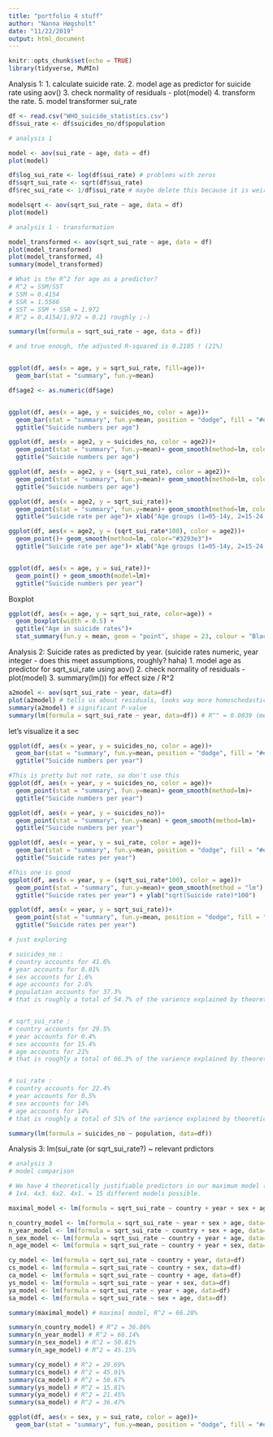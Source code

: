 ---
title: "portfolio 4 stuff"
author: "Nanna Høgsholt"
date: "11/22/2019"
output: html_document
---

```{r setup, include=FALSE}
knitr::opts_chunk$set(echo = TRUE)
library(tidyverse, MuMIn) 
```



Analysis 1:
1. calculate suicide rate.
2. model age as predictor for suicide rate using aov()
3. check normality of residuals - plot(model)
4. transform the rate.
5. model transformer sui_rate

```{r}
df <- read.csv("WHO_suicide_statistics.csv")
df$sui_rate <- df$suicides_no/df$population

# analysis 1

model <- aov(sui_rate ~ age, data = df)
plot(model)

df$log_sui_rate <- log(df$sui_rate) # problems with zeros 
df$sqrt_sui_rate <- sqrt(df$sui_rate)
df$rec_sui_rate <- 1/df$sui_rate # maybe delete this because it is weird to devide by zero

modelsqrt <- aov(sqrt_sui_rate ~ age, data = df)
plot(model)

```



```{r}
# analysis 1 - transformation

model_transformed <- aov(sqrt_sui_rate ~ age, data = df)
plot(model_transformed)
plot(model_transformed, 4)
summary(model_transformed)

# What is the R^2 for age as a predictor?
# R^2 = SSM/SST
# SSM = 0.4154
# SSR = 1.5566
# SST = SSM + SSR = 1.972
# R^2 = 0.4154/1.972 = 0.21 roughly ;-)

summary(lm(formula = sqrt_sui_rate ~ age, data = df))

# and true enough, the adjusted R-squared is 0.2105 ! (21%)


ggplot(df, aes(x = age, y = sqrt_sui_rate, fill=age))+
  geom_bar(stat = "summary", fun.y=mean)
```

```{r}

df$age2 <- as.numeric(df$age)


ggplot(df, aes(x = age, y = suicides_no, color = age))+
  geom_bar(stat = "summary", fun.y=mean, position = "dodge", fill = "#e9e9e9")+
  ggtitle("Suicide numbers per age")

ggplot(df, aes(x = age2, y = suicides_no, color = age2))+
  geom_point(stat = "summary", fun.y=mean)+ geom_smooth(method=lm, color="red")+
  ggtitle("Suicide numbers per age")

ggplot(df, aes(x = age2, y = (sqrt_sui_rate), color = age2))+
  geom_point(stat = "summary", fun.y=mean)+ geom_smooth(method=lm, color="red")+
  ggtitle("Suicide numbers per age")

ggplot(df, aes(x = age2, y = sqrt_sui_rate))+
  geom_point(stat = "summary", fun.y=mean)+ geom_smooth(method=lm, color="#3293e3")+
  ggtitle("Suicide rate per age")+ xlab("Age groups (1=05-14y, 2=15-24, 3=25-34, 4=35-54, 5=55-74, 6=75+)")

ggplot(df, aes(x = age2, y = (sqrt_sui_rate*100), color = age2))+
  geom_point()+ geom_smooth(method=lm, color="#3293e3")+
  ggtitle("Suicide rate per age")+ xlab("Age groups (1=05-14y, 2=15-24, 3=25-34, 4=35-54, 5=55-74, 6=75+)") + ylab("sqrt(Suicide rate)*100")


ggplot(df, aes(x = age, y = sui_rate))+
  geom_point() + geom_smooth(model=lm)+
  ggtitle("Suicide numbers per year")

```

Boxplot
```{r}
ggplot(df, aes(x = age, y = sqrt_sui_rate, color=age)) +
  geom_boxplot(width = 0.5) +
  ggtitle("Age in suicide rates")+
  stat_summary(fun.y = mean, geom = "point", shape = 23, colour = "Black")
```






Analysis 2:
Suicide rates as predicted by year. (suicide rates numeric, year integer - does this meet assumptions, roughly? haha)
1. model age as predictor for sqrt_sui_rate using aov()
2. check normality of residuals - plot(model)
3. summary(lm()) for effect size / R^2

```{r}
a2model <- aov(sqrt_sui_rate ~ year, data=df)
plot(a2model) # tells us about residuals, looks way more homoschedastic than that of analysis 1 :-)
summary(a2model) # significant P-value
summary(lm(formula = sqrt_sui_rate ~ year, data=df)) # R^" = 0.0039 (meaning this model accounts for about 0.4% af variance)
```

let's visualize it a sec
```{r}
ggplot(df, aes(x = year, y = suicides_no, color = age))+
  geom_bar(stat = "summary", fun.y=mean, position = "dodge", fill = "#e9e9e9")+
  ggtitle("Suicide numbers per year")

#This is pretty but not rate, so don't use this
ggplot(df, aes(x = year, y = suicides_no, color = age))+
  geom_point(stat = "summary", fun.y=mean)+ geom_smooth(method=lm)+
  ggtitle("Suicide numbers per year")

ggplot(df, aes(x = year, y = suicides_no))+
  geom_point(stat = "summary", fun.y=mean) + geom_smooth(method=lm)+
  ggtitle("Suicide numbers per year")

ggplot(df, aes(x = year, y = sui_rate, color = age))+
  geom_bar(stat = "summary", fun.y=mean, position = "dodge", fill = "#e9e9e9")+
  ggtitle("Suicide rates per year")

#This one is good
ggplot(df, aes(x = year, y = (sqrt_sui_rate*100), color = age))+
  geom_point(stat = "summary", fun.y=mean)+ geom_smooth(method = "lm")  +
  ggtitle("Suicide rates per year") + ylab("sqrt(Suicide rate)*100")

ggplot(df, aes(x = year, y = sqrt_sui_rate))+
  geom_point(stat = "summary", fun.y=mean, position = "dodge", fill = "#e9e9e9")+ geom_smooth(method=lm)+
  ggtitle("Suicide rates per year")

```

```{r}
# just exploring

# suicides_no :
# country accounts for 41.6%
# year accounts for 0.01%
# sex accounts for 1.6%
# age accounts for 2.6%
# population accounts for 37.3%
# that is roughly a total of 54.7% of the varience explained by theoretically justifiable variables measured.


# sqrt_sui_rate :
# country accounts for 29.5%
# year accounts for 0.4%
# sex accounts for 15.4%
# age accounts for 21%
# that is roughly a total of 66.3% of the varience explained by theoretically justifiable variables measured. (rate is already dependent on suicides_no and population, so that would violate the collinearity assumption)


# sui_rate :
# country accounts for 22.4%
# year accounts for 0.5%
# sex accounts for 14%
# age accounts for 14%
# that is roughly a total of 51% of the varience explained by theoretically justifiable variables measured. (rate is already dependent on suicides_no and population, so that would violate the collinearity assumption)

summary(lm(formula = suicides_no ~ population, data=df))

```





Analysis 3:
lm(sui_rate (or sqrt_sui_rate?) ~ relevant prdictors

```{r}
# analysis 3
# model comparison

# We have 4 theoretically justifiable predictors in our maximum model (country, year, sex, age)
# 1x4. 4x3. 6x2. 4x1. = 15 different models possible.

maximal_model <- lm(formula = sqrt_sui_rate ~ country + year + sex + age, data=df)

n_country_model <- lm(formula = sqrt_sui_rate ~ year + sex + age, data=df)
n_year_model <- lm(formula = sqrt_sui_rate ~ country + sex + age, data=df)
n_sex_model <- lm(formula = sqrt_sui_rate ~ country + year + age, data=df)
n_age_model <- lm(formula = sqrt_sui_rate ~ country + year + sex, data=df)

cy_model <- lm(formula = sqrt_sui_rate ~ country + year, data=df)
cs_model <- lm(formula = sqrt_sui_rate ~ country + sex, data=df)
ca_model <- lm(formula = sqrt_sui_rate ~ country + age, data=df)
ys_model <- lm(formula = sqrt_sui_rate ~ year + sex, data=df)
ya_model <- lm(formula = sqrt_sui_rate ~ year + age, data=df)
sa_model <- lm(formula = sqrt_sui_rate ~ sex + age, data=df)

summary(maximal_model) # maximal model, R^2 = 66.28%

summary(n_country_model) # R^2 = 36.86%
summary(n_year_model) # R^2 = 66.14%
summary(n_sex_model) # R^2 = 50.81%
summary(n_age_model) # R^2 = 45.15%

summary(cy_model) # R^2 = 29.69%
summary(cs_model) # R^2 = 45.01%
summary(ca_model) # R^2 = 50.67%
summary(ys_model) # R^2 = 15.81%
summary(ya_model) # R^2 = 21.45%
summary(sa_model) # R^2 = 36.47%

```



```{r}
ggplot(df, aes(x = sex, y = sui_rate, color = age))+
  geom_bar(stat = "summary", fun.y=mean, position = "dodge", fill = "#e9e9e9", size = 1.2)
```

